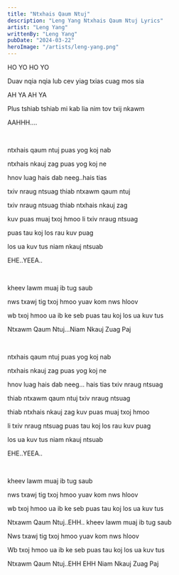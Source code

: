 ```yaml
---
title: "Ntxhais Qaum Ntuj"
description: "Leng Yang Ntxhais Qaum Ntuj Lyrics"
artist: "Leng Yang"
writtenBy: "Leng Yang"
pubDate: "2024-03-22"
heroImage: "/artists/leng-yang.png"
---
```


HO YO HO YO

Duav nqia nqia lub cev yiag txias cuag mos sia

AH YA AH YA

Plus tshiab tshiab mi kab lia nim tov txij nkawm

AAHHH....

<br />

ntxhais qaum ntuj puas yog koj nab

ntxhais nkauj zag puas yog koj ne

hnov luag hais dab neeg..hais tias

txiv nraug ntsuag thiab ntxawm qaum ntuj

txiv nraug ntsuag thiab ntxhais nkauj zag

kuv puas muaj txoj hmoo li txiv nraug ntsuag

puas tau koj los rau kuv puag

los ua kuv tus niam nkauj ntsuab

EHE..YEEA..

<br />

kheev lawm muaj ib tug saub

nws txawj tig txoj hmoo yuav kom nws hloov

wb txoj hmoo ua ib ke seb puas tau koj los ua kuv tus

Ntxawm Qaum Ntuj...Niam Nkauj Zuag Paj

<br />

ntxhais qaum ntuj puas yog koj nab

ntxhais nkauj zag puas yog koj ne

hnov luag hais dab neeg... hais tias txiv nraug ntsuag

thiab ntxawm qaum ntuj txiv nraug ntsuag

thiab ntxhais nkauj zag kuv puas muaj txoj hmoo

li txiv nraug ntsuag puas tau koj los rau kuv puag

los ua kuv tus niam nkauj ntsuab

EHE..YEEA..

<br />

kheev lawm muaj ib tug saub

nws txawj tig txoj hmoo yuav kom nws hloov

wb txoj hmoo ua ib ke seb puas tau koj los ua kuv tus

Ntxawm Qaum Ntuj..EHH.. kheev lawm muaj ib tug saub

Nws txawj tig txoj hmoo yuav kom nws hloov

Wb txoj hmoo ua ib ke seb puas tau koj los ua kuv tus

Ntxawm Qaum Ntuj..EHH EHH Niam Nkauj Zuag Paj
